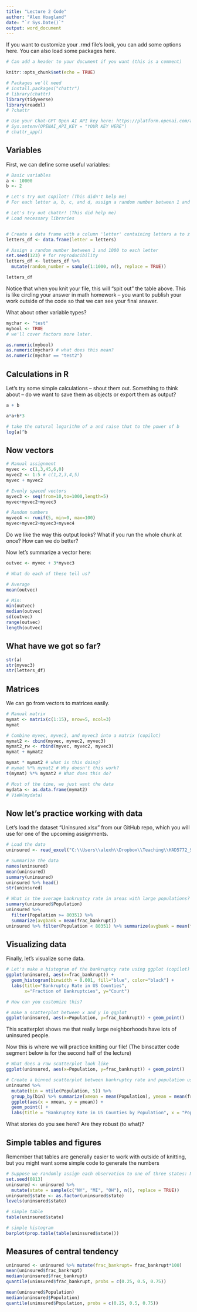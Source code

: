 ```yaml
---
title: "Lecture 2 Code"
author: "Alex Hoagland"
date: "`r Sys.Date()`"
output: word_document
---
```


If you want to customize your .rmd file's look, you can add some options here. You can also load some packages here.

```r
# Can add a header to your document if you want (this is a comment)

knitr::opts_chunk$set(echo = TRUE)

# Packages we'll need
# install.packages("chattr")
# library(chattr)
library(tidyverse)
library(readxl)
# ?chattr

# Use your Chat-GPT Open AI API key here: https://platform.openai.com/api-keys
# Sys.setenv(OPENAI_API_KEY = "YOUR KEY HERE") 
# chattr_app()
```

## Variables

First, we can define some useful variables:

```r

# Basic variables
a <- 10000 
b <- 2

# Let's try out copilot! (This didn't help me)
# For each letter a, b, c, and d, assign a random number between 1 and 100

# Let's try out chattr! (This did help me)
# Load necessary libraries


# Create a data frame with a column 'letter' containing letters a to z
letters_df <- data.frame(letter = letters)

# Assign a random number between 1 and 1000 to each letter
set.seed(123) # for reproducibility
letters_df <- letters_df %>%
  mutate(random_number = sample(1:1000, n(), replace = TRUE))

letters_df
```

Notice that when you knit your file, this will "spit out" the table above. This is like circling your answer in math homework – you want to publish your work outside of the code so that we can see your final answer.

What about other variable types?

```r
mychar <- "test"
mybool <- TRUE
# we'll cover factors more later. 

as.numeric(mybool)
as.numeric(mychar) # what does this mean? 
as.numeric(mychar == "test2")

```

## Calculations in R

Let's try some simple calculations – shout them out. Something to think about -- do we want to save them as objects or export them as output?

```r
a + b

a*a+b*3

# take the natural logarithm of a and raise that to the power of b
log(a)^b
```

## Now vectors

```r
# Manual assignment
myvec <- c(1,3,45,6,0)
myvec2 <- 1:5 # c(1,2,3,4,5)
myvec + myvec2

# Evenly spaced vectors
myvec3 <- seq(from=10,to=1000,length=5)
myvec+myvec2+myvec3

# Random numbers
myvec4 <- runif(5, min=0, max=100)
myvec+myvec2+myvec3+myvec4
```

Do we like the way this output looks? What if you run the whole chunk at once? How can we do better?

Now let's summarize a vector here:

```r
outvec <- myvec + 3*myvec3

# What do each of these tell us? 

# Average
mean(outvec)

# Min: 
min(outvec)
median(outvec)
sd(outvec)
range(outvec)
length(outvec)
```

## What have we got so far?

```r
str(a)
str(myvec3)
str(letters_df)
```

## Matrices

We can go from vectors to matrices easily.

```r
# Manual matrix
mymat <- matrix(c(1:15), nrow=5, ncol=3)
mymat 

# Combine myvec, myvec2, and myvec3 into a matrix (copilot)
mymat2 <- cbind(myvec, myvec2, myvec3)
mymat2_rw <- rbind(myvec, myvec2, myvec3)
mymat + mymat2

mymat * mymat2 # what is this doing? 
# mymat %*% mymat2 # Why doesn't this work? 
t(mymat) %*% mymat2 # What does this do? 

# Most of the time, we just want the data
mydata <- as.data.frame(mymat2)
# VieW(mydata)
```

## Now let's practice working with data

Let's load the dataset "Uninsured.xlsx" from our GitHub repo, which you will use for one of the upcoming assignments.

```r
# Load the data
uninsured <- read_excel("C:\\Users\\alexh\\Dropbox\\Teaching\\HAD5772_Stats\\HAD5772_2025W\\HAD5772\\Datasets\\Uninsured.xlsx")

# Summarize the data
names(uninsured)
mean(uninsured)
summary(uninsured)
uninsured %>% head()
str(uninsured)

# What is the average bankruptcy rate in areas with large populations? 
summary(uninsured$Population)
uninsured %>% 
  filter(Population >= 80351) %>% 
  summarize(avgbank = mean(frac_bankrupt))
uninsured %>% filter(Population < 80351) %>% summarize(avgbank = mean(frac_bankrupt)) # Do these seem different? We will learn how to test! 
```

## Visualizing data

Finally, let's visualize some data.

```r
# Let's make a histogram of the bankruptcy rate using ggplot (copilot)
ggplot(uninsured, aes(x=frac_bankrupt)) + 
  geom_histogram(binwidth = 0.001, fill="blue", color="black") +
  labs(title="Bankruptcy Rate in US Counties", 
       x="Fraction of Bankruptcies", y="Count")

# How can you customize this? 

# make a scatterplot between x and y in ggplot
ggplot(uninsured, aes(x=Population, y=frac_bankrupt)) + geom_point()
```

This scatterplot shows me that really large neighborhoods have lots of uninsured people. 


Now this is where we will practice knitting our file! (The binscatter code segment below is for the second half of the lecture)

```r
# What does a raw scatterplot look like 
ggplot(uninsured, aes(x=Population, y=frac_bankrupt)) + geom_point()

# Create a binned scatterplot between bankruptcy rate and population using ggplot
uninsured %>%
  mutate(bin = ntile(Population, 5)) %>%
  group_by(bin) %>% summarize(xmean = mean(Population), ymean = mean(frac_bankrupt)) %>% 
  ggplot(aes(x = xmean, y = ymean)) +
  geom_point() +
  labs(title = "Bankruptcy Rate in US Counties by Population", x = "Population", y = "Fraction of Bankruptcies")
```

What stories do you see here? Are they robust (to what)?

## Simple tables and figures

Remember that tables are generally easier to work with outside of knitting, but you might want some simple code to generate the numbers

```r
# Suppose we randomly assign each observation to one of three states: NY, MI, or OH
set.seed(0813)
uninsured <- uninsured %>%
  mutate(state = sample(c("NY", "MI", "OH"), n(), replace = TRUE))
uninsured$state <- as.factor(uninsured$state)
levels(uninsured$state)

# simple table
table(uninsured$state)

# simple histogram
barplot(prop.table(table(uninsured$state)))
```

## Measures of central tendency

```r
uninsured <- uninsured %>% mutate(frac_bankrupt= frac_bankrupt*100)
mean(uninsured$frac_bankrupt)
median(uninsured$frac_bankrupt)
quantile(uninsured$frac_bankrupt, probs = c(0.25, 0.5, 0.75))

mean(uninsured$Population)
median(uninsured$Population)
quantile(uninsured$Population, probs = c(0.25, 0.5, 0.75))
```
